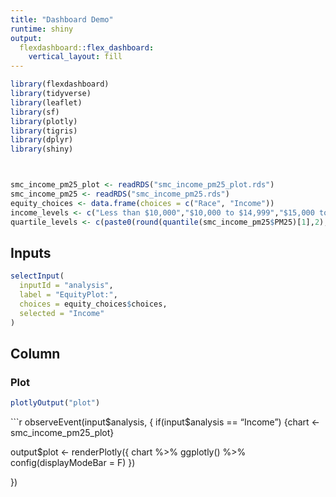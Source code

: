 ```yaml
---
title: "Dashboard Demo"
runtime: shiny
output: 
  flexdashboard::flex_dashboard:
    vertical_layout: fill
---
```


```r
library(flexdashboard)
library(tidyverse)
library(leaflet)
library(sf)
library(plotly)
library(tigris)
library(dplyr)
library(shiny)



smc_income_pm25_plot <- readRDS("smc_income_pm25_plot.rds")
smc_income_pm25 <- readRDS("smc_income_pm25.rds")
equity_choices <- data.frame(choices = c("Race", "Income"))
income_levels <- c("Less than $10,000","$10,000 to $14,999","$15,000 to $19,999", "$20,000 to $24,999", "$25,000 to $29,999", "$30,000 to $34,999", "$35,000 to $39,999", "$40,000 to $44,999", "$45,000 to $49,999", "$50,000 to $59,999", "$60,000 to $74,999", "$75,000 to $99,999", "$100,000 to $124,999", "$125,000 to $149,999", "$150,000 to $199,999", "$200,000 or more") 
quartile_levels <- c(paste0(round(quantile(smc_income_pm25$PM25)[1],2), " to ", round(quantile(smc_income_pm25$PM25)[2],2)),paste0(round(quantile(smc_income_pm25$PM25)[2],2), " to ", round(quantile(smc_income_pm25$PM25)[3],2)), paste0(round(quantile(smc_income_pm25$PM25)[3],2), " to ", round(quantile(smc_income_pm25$PM25)[4],2)), paste0(round(quantile(smc_income_pm25$PM25)[4],2), " to ", round(quantile(smc_income_pm25$PM25)[5],2)))


```

Inputs {.sidebar}
-------------------------------------

  
```r
selectInput(
  inputId = "analysis", 
  label = "EquityPlot:",
  choices = equity_choices$choices,
  selected = "Income"
)
```

Column
-------------------------------------

### Plot

```r
plotlyOutput("plot")
```

```r
observeEvent(input$analysis, {
  if(input$analysis == "Income")
  {chart <- smc_income_pm25_plot}


  
  output$plot <- renderPlotly({
    chart %>% 
      ggplotly() %>% 
      config(displayModeBar = F)
  })
  
})